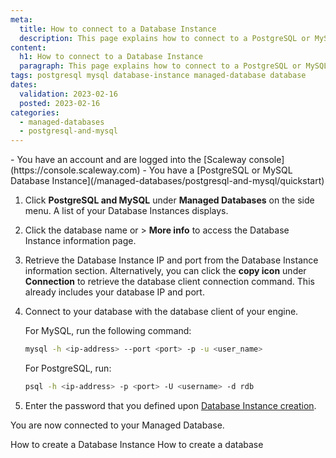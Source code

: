 ```yaml
---
meta:
  title: How to connect to a Database Instance
  description: This page explains how to connect to a PostgreSQL or MySQL Database Instance
content:
  h1: How to connect to a Database Instance
  paragraph: This page explains how to connect to a PostgreSQL or MySQL Database Instance
tags: postgresql mysql database-instance managed-database database
dates:
  validation: 2023-02-16
  posted: 2023-02-16
categories:
  - managed-databases
  - postgresql-and-mysql
---
```


<Macro id="iam-requirements" />

<Message type="requirement">
- You have an account and are logged into the [Scaleway console](https://console.scaleway.com)
- You have a [PostgreSQL or MySQL Database Instance](/managed-databases/postgresql-and-mysql/quickstart)
</Message>


1. Click **PostgreSQL and MySQL** under **Managed Databases** on the side menu. A list of your Database Instances displays.
2. Click the database name or <Icon name="more" /> > **More info** to access the Database Instance information page.
3. Retrieve the Database Instance IP and port from the Database Instance information section.
    <Message type="note">
    Alternatively, you can click the **copy icon** under **Connection** to retrieve the database client connection command. This already includes your database IP and port.
    </Message>
4. Connect to your database with the database client of your engine.

    For MySQL, run the following command:
    ```bash
    mysql -h <ip-address> --port <port> -p -u <user_name>
    ```

    For PostgreSQL, run:
    ```bash
    psql -h <ip-address> -p <port> -U <username> -d rdb
    ```
5. Enter the password that you defined upon [Database Instance creation](/managed-databases/postgresql-and-mysql/how-to/create-a-database).

  You are now connected to your Managed Database.

<Navigation title="See Also">
  <PreviousButton to="/managed-databases/postgresql-and-mysql/how-to/create-a-database">How to create a Database Instance</PreviousButton>
  <NextButton to="/managed-databases/postgresql-and-mysql/how-to/add-a-database">How to create a database</NextButton>
</Navigation>